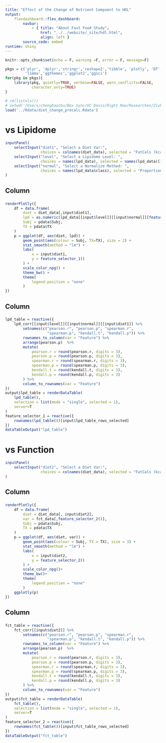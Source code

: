 ```yaml
---
title: "Effect of the Change of Nutrient Compoent to HDL"
output:
    flexdashboard::flex_dashboard:
        navbar:
            - { title: "About Fast Food Study", 
                href: "../../website/_site/hdl.html", 
                align: left }
        source_code: embed
runtime: shiny
---
```


```r
knitr::opts_chunk$set(echo = F, warning =F, error = F, message=F)
```

```r
pkgs = c('plyr', 'dplyr','stringr','reshape2','tibble', 'plotly', 'DT','data.table',
         'limma','ggthemes','ggplot2','ggsci')
for(pkg in pkgs){
    library(pkg, quietly=TRUE, verbose=FALSE, warn.conflicts=FALSE, 
            character.only=TRUE)
}
```

```r
# rm(list=ls())
# setwd('/Users/chenghaozhu/Box Sync/UC Davis/Right Now/Researches/Zivkovic Lab/Fast Food Study/Data/between_assays_analysis/hdl_structure_and_function/')
load('../Rdata/diet_change_precalc.Rdata')
```

vs Lipidome
========================================


```r
inputPanel(
    selectInput("diet1", "Select a Diet Var:",
                choices = colnames(diet_data), selected = "FatCals (kcal)"),
    selectInput("level", "Select a Lipidome Level: ",
                choices = names(lpd_data), selected = names(lpd_data)[1]),
    selectInput("normal", "Select a Normalize Method: ",
                choices = names(lpd_data$class), selected = "Proportion")
)
```

Column
----------------------------------------

###

```r
renderPlotly({
    df = data.frame(
        diet = diet_data[,input$diet1],
        lpd = as.numeric(lpd_data[[input$level]][[input$normal]][feature_selector_1(),]),
        Subj = pdata$Subj,
        TX = pdata$TX
    )
    p = ggplot(df, aes(diet, lpd)) +
        geom_point(aes(colour = Subj, TX=TX), size = 2) +
        stat_smooth(method = "lm") +
        labs(
            x = input$diet1,
            y = feature_selector_1()
        ) +
        scale_color_npg() +
        theme_bw() +
        theme(
            legend.position = "none"
        )
})
```

Column
----------------------------------------

###

```r
lpd_table = reactive({
    lpd_corr[[input$level]][[input$normal]][[input$diet1]] %>%
        setnames(c("pearson.r", "pearson.p", "spearman.r", 
                   "spearman.p", "kendall.t", "kendall.p")) %>% 
        rownames_to_column(var = "Feature") %>%
        arrange(pearson.p)  %>%
        mutate(
            pearson.r = round(pearson.r, digits = 3),
            pearson.p = round(pearson.p, digits = 3),
            spearman.r = round(spearman.r, digits = 3),
            spearman.p = round(spearman.p, digits = 3),
            kendall.t = round(kendall.t, digits = 3),
            kendall.p = round(kendall.p, digits = 3)
        ) %>%
        column_to_rownames(var = "Feature")
})
output$lpd_table = renderDataTable(
    lpd_table(),
    selection = list(mode = "single", selected = 1),
    server=T
)
feature_selector_1 = reactive({
    rownames(lpd_table())[input$lpd_table_rows_selected]
})
dataTableOutput("lpd_table")
```

vs Function
========================================


```r
inputPanel(
    selectInput("diet2", "Select a Diet Var:",
                choices = colnames(diet_data), selected = "FatCals (kcal)")
)
```

Column
----------------------------------------

###

```r
renderPlotly({
    df = data.frame(
        diet = diet_data[, input$diet2],
        var = fct_data[,feature_selector_2()],
        Subj = pdata$Subj,
        TX = pdata$TX
    )
    p = ggplot(df, aes(diet, var)) +
        geom_point(aes(colour = Subj, TX = TX), size = 3) +
        stat_smooth(method = "lm") +
        labs(
            x = input$diet2,
            y = feature_selector_2()
        ) +
        scale_color_npg()+
        theme_bw()+
        theme(
            legend.position = "none"
        )
    ggplotly(p)
})
```

Column
----------------------------------

### 

```r
fct_table = reactive({
    fct_corr[[input$diet2]] %>%
        setnames(c("pearson.r", "pearson.p", "spearman.r", 
                   "spearman.p", "kendall.t", "kendall.p")) %>% 
        rownames_to_column(var = "Feature") %>%
        arrange(pearson.p)  %>%
        mutate(
            pearson.r = round(pearson.r, digits = 3),
            pearson.p = round(pearson.p, digits = 3),
            spearman.r = round(spearman.r, digits = 3),
            spearman.p = round(spearman.p, digits = 3),
            kendall.t = round(kendall.t, digits = 3),
            kendall.p = round(kendall.p, digits = 3)
        ) %>%
        column_to_rownames(var = "Feature")
})
output$fct_table = renderDataTable(
    fct_table(),
    selection = list(mode = "single", selected = 1),
    server=T
)
feature_selector_2 = reactive({
    rownames(fct_table())[input$fct_table_rows_selected]
})
dataTableOutput("fct_table")
```
